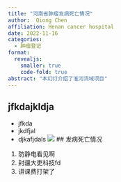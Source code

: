 ```yaml
---
title: "河南省肿瘤发病死亡情况"
author:  Qiong Chen
affiliation: Henan cancer hospital
date: 2022-11-16
categories: 
  - 肿瘤登记
format: 
  revealjs:
    smaller: true
    code-fold: true
abstract: "本幻灯介绍了淮河流域项目"
---
```


## jfkdajkldja

- jfkda
- jkdfjal
- djkafjdals 
![](2020.jpg)
## 发病死亡情况

1. 防静电看见啊
1. 封疆大吏科技fd
1. 讲课费打架了
